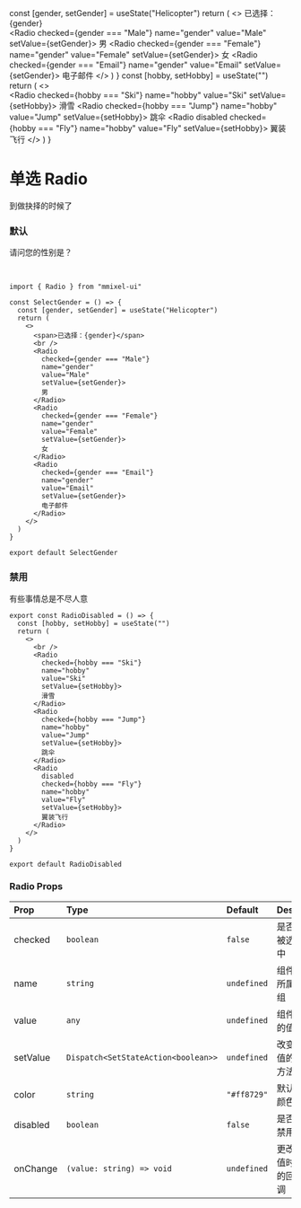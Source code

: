 
  const [gender, setGender] = useState("Helicopter")
  return (
    <>
      <span>已选择：{gender}</span>
      <br />
      <Radio
        checked={gender === "Male"}
        name="gender"
        value="Male"
        setValue={setGender}>
        男
      </Radio>
      <Radio
        checked={gender === "Female"}
        name="gender"
        value="Female"
        setValue={setGender}>
        女
      </Radio>
      <Radio
        checked={gender === "Email"}
        name="gender"
        value="Email"
        setValue={setGender}>
        电子邮件
      </Radio>
    </>
  )
}
  const [hobby, setHobby] = useState("")
  return (
    <>
      <br />
      <Radio
        checked={hobby === "Ski"}
        name="hobby"
        value="Ski"
        setValue={setHobby}>
        滑雪
      </Radio>
      <Radio
        checked={hobby === "Jump"}
        name="hobby"
        value="Jump"
        setValue={setHobby}>
        跳伞
      </Radio>
      <Radio
        disabled
        checked={hobby === "Fly"}
        name="hobby"
        value="Fly"
        setValue={setHobby}>
        翼装飞行
      </Radio>
    </>
  )
}

# 单选 Radio

到做抉择的时候了

### 默认

请问您的性别是？

<br />

<RadioDefault />

```tsx copy
import { Radio } from "mmixel-ui"

const SelectGender = () => {
  const [gender, setGender] = useState("Helicopter")
  return (
    <>
      <span>已选择：{gender}</span>
      <br />
      <Radio
        checked={gender === "Male"}
        name="gender"
        value="Male"
        setValue={setGender}>
        男
      </Radio>
      <Radio
        checked={gender === "Female"}
        name="gender"
        value="Female"
        setValue={setGender}>
        女
      </Radio>
      <Radio
        checked={gender === "Email"}
        name="gender"
        value="Email"
        setValue={setGender}>
        电子邮件
      </Radio>
    </>
  )
}

export default SelectGender
```

### 禁用

有些事情总是不尽人意

<RadioDisabled />

```tsx copy
export const RadioDisabled = () => {
  const [hobby, setHobby] = useState("")
  return (
    <>
      <br />
      <Radio
        checked={hobby === "Ski"}
        name="hobby"
        value="Ski"
        setValue={setHobby}>
        滑雪
      </Radio>
      <Radio
        checked={hobby === "Jump"}
        name="hobby"
        value="Jump"
        setValue={setHobby}>
        跳伞
      </Radio>
      <Radio
        disabled
        checked={hobby === "Fly"}
        name="hobby"
        value="Fly"
        setValue={setHobby}>
        翼装飞行
      </Radio>
    </>
  )
}

export default RadioDisabled
```

### Radio Props

| Prop     | Type                                | Default     | Desc           |
| :------- | :---------------------------------- | :---------- | :------------- |
| checked  | `boolean`                           | `false`     | 是否被选中     |
| name     | `string`                            | `undefined` | 组件所属组     |
| value    | `any`                               | `undefined` | 组件的值       |
| setValue | `Dispatch<SetStateAction<boolean>>` | `undefined` | 改变值的方法   |
| color    | `string`                            | `"#ff8729"` | 默认颜色       |
| disabled | `boolean`                           | `false`     | 是否禁用       |
| onChange | `(value: string) => void`           | `undefined` | 更改值时的回调 |
